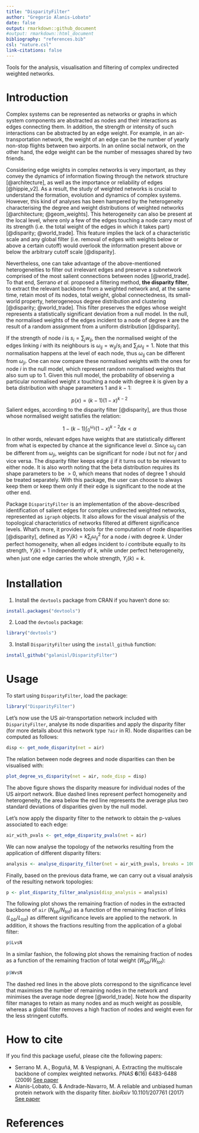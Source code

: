 ```yaml
---
title: "DisparityFilter"
author: "Gregorio Alanis-Lobato"
date: false
output: rmarkdown::github_document
#output: rmarkdown::html_document
bibliography: "references.bib"
csl: "nature.csl"
link-citations: false
---
```


Tools for the analysis, visualisation and filtering of complex undirected 
weighted networks.

# Introduction

Complex systems can be represented as networks or graphs in which system 
components are abstracted as nodes and their interactions as edges connecting 
them. In addition, the strength or intensity of such interactions can be 
abstracted by an edge weight. For example, in an air-transportation network, 
the weight of an edge can be the number of yearly non-stop flights between two 
airports. In an online social network, on the other hand, the edge weight can be 
the number of messages shared by two friends.

Considering edge weights in complex networks is very important, as they convey 
the dynamics of information flowing through the network 
structure [@architecture], as well as the importance or reliability of 
edges [@hippie_v2]. As a result, the study of weighted networks is crucial to 
understand the formation, evolution and dynamics of complex systems. However, 
this kind of analyses has been hampered by the heterogeneity characterising the 
degree and weight distributions of weighted 
networks [@architecture; @geom_weights]. This heterogeneity can also be present
at the local level, where only a few of the edges touching a node carry most of 
its strength (i.e. the total weight of the edges in which it takes 
part) [@disparity; @world_trade]. This feature implies the lack of a 
characteristic scale and any global filter (i.e. removal of edges with weights
below or above a certain cutoff) would overlook the information present above or
below the arbitrary cutoff scale [@disparity].

Nevertheless, one can take advantage of the above-mentioned heterogeneities to 
filter out irrelevant edges and preserve a subnetwork comprised of the most 
salient connections between nodes [@world_trade]. To that end, Serrano *et al.* 
proposed a filtering method, **the disparity filter**, to extract the relevant 
backbone from a weighted network and, at the same time, retain most of its 
nodes, total weight, global connectedness, its small-world property, 
heterogeneous degree distribution and clustering [@disparity; @world_trade]. 
This filter preserves the edges whose weight represents a statistically 
significant deviation from a null model. In the null, the normalised weights of 
the edges incident to a node of degree $k$ are the result of a random assignment 
from a uniform distribution [@disparity].

If the strength of node $i$ is $s_i = \sum_j w_{ij}$, then the normalised weight 
of the edges linking $i$ with its neighbours is $\omega_{ij} = w_{ij}/s_i$ and 
$\sum_j \omega_{ij} = 1$. Note that this normalisation happens at the level of 
each node, thus $\omega_{ij}$ can be different from $\omega_{ji}$. One can now 
compare these normalised weights with the ones for node $i$ in the null model, 
which represent random normalised weights that also sum up to 1. Given this null 
model, the probability of observing a particular normalised weight $x$ touching 
a node with degree $k$ is given by a beta distribution with shape parameters 
$1$ and $k-1$:

$$p(x) = (k - 1)(1 - x)^{k - 2}$$
Salient edges, according to the disparity filter [@disparity], are thus those 
whose normalised weight satisfies the relation:

$$1 - (k - 1)\int_0^{\omega_{ij}}(1- x)^{k - 2}dx < \alpha$$
In other words, relevant edges have weights that are statistically different 
from what is expected by chance at the significance level $\alpha$. Since 
$\omega_{ij}$ can be different from $\omega_{ji}$, weights can be significant 
for node $i$ but not for $j$ and vice versa. The disparity filter keeps edge 
$ij$ if it turns out to be relevant to either node. It is also worth noting that
the beta distribution requires its shape parameters to be $> 0$, which means 
that nodes of degree $1$ should be treated separately. With this package, the 
user can choose to always keep them or keep them only if their edge is 
significant to the node at the other end.

Package `DisparityFilter` is an implementation of the above-described 
identification of salient edges for complex undirected weighted networks, 
represented as `igraph` objects. It also allows for the visual analysis of the 
topological characteristics of networks filtered at different significance 
levels. What's more, it provides tools for the computation of node 
disparities [@disparity], defined as $\Upsilon_i(k) = k\sum_j \omega_{ij}^2$ for 
a node $i$ with degree $k$. Under perfect homogeneity, when all edges incident 
to $i$ contribute equally to its strength, $\Upsilon_i(k) = 1$ independently of 
$k$, while under perfect heterogeneity, when just one edge carries the whole 
strength, $\Upsilon_i(k) = k$.

# Installation

1. Install the `devtools` package from CRAN if you haven't done so:

```r
install.packages("devtools")
```

2. Load the `devtools` package:

```r
library("devtools")
```

3. Install `DisparityFilter` using the `install_github` function:

```r
install_github("galanisl/DisparityFilter")
```

# Usage

To start using `DisparityFilter`, load the package:

```r
library("DisparityFilter")
```

Let's now use the US air-transportation network included with `DisparityFilter`, 
analyse its node disparities and apply the disparity filter (for more details 
about this network type `?air` in R). Node disparities can be computed as 
follows:

```r
disp <- get_node_disparity(net = air)
```

The relation between node degrees and node disparities can then be visualised 
with:

```r
plot_degree_vs_disparity(net = air, node_disp = disp)
```

The above figure shows the disparity measure for individual nodes of the US 
airport network. Blue dashed lines represent perfect homogeneity and 
heterogeneity, the area below the red line represents the average plus two 
standard deviations of disparities given by the null model.

Let's now apply the disparity filter to the network to obtain the p-values 
associated to each edge:

```r
air_with_pvals <- get_edge_disparity_pvals(net = air)
```

We can now analyse the topology of the networks resulting from the application 
of different disparity filters:

```r
analysis <- analyse_disparity_filter(net = air_with_pvals, breaks = 100)
```

Finally, based on the previous data frame, we can carry out a visual analysis of
the resulting network topologies:

```r
p <- plot_disparity_filter_analysis(disp_analysis = analysis)
```

The following plot shows the remaining fraction of nodes in the extracted 
backbone of `air` ($N_{bb}/N_{tot}$) as a function of the remaining fraction of 
links ($L_{bb}/L_{tot}$) as different significance levels are applied to the 
network. In addition, it shows the fractions resulting from the application of a 
global filter:

```r
p$LvsN
```

In a similar fashion, the following plot shows the remaining fraction of nodes 
as a function of the remaining fraction of total weight ($W_{bb}/W_{tot}$):

```r
p$WvsN
```

The dashed red lines in the above plots correspond to the significance level 
that maximises the number of remaining nodes in the network and minimises the 
average node degree [@world_trade]. Note how the disparity filter manages to 
retain as many nodes and as much weight as possible, whereas a global filter 
removes a high fraction of nodes and weight even for the less stringent cutoffs.

# How to cite

If you find this package useful, please cite the following papers:

- Serrano M. A., Boguñá, M. & Vespignani, A. Extracting the multiscale backbone 
of complex weighted networks. *PNAS* **6**(16) 6483-6488 (2009) [See paper](http://www.pnas.org/content/106/16/6483.full)
- Alanis-Lobato, G. & Andrade-Navarro, M. A reliable and unbiased human protein 
network with the disparity filter. *bioRxiv* 10.1101/207761 (2017) [See paper](https://doi.org/10.1101/207761)

# References
